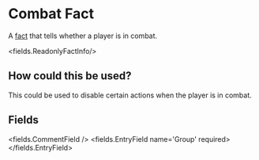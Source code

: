 
# Combat Fact 

A [fact](/docs/creating-stories/facts) that tells whether a player is in combat.

<fields.ReadonlyFactInfo/>

## How could this be used?

This could be used to disable certain actions when the player is in combat.


## Fields

<fields.CommentField />
<fields.EntryField name='Group' required>
</fields.EntryField>
